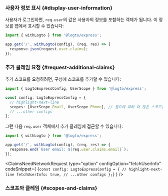 

### 사용자 정보 표시 \{#display-user-information}

사용자가 로그인하면, `req.user`의 값은 사용자의 정보를 포함하는 객체가 됩니다. 이 정보를 앱에서 표시할 수 있습니다:

```ts title="app.ts"
import { withLogto } from '@logto/express';

app.get('/', withLogto(config), (req, res) => {
  response.json(request.user.claims);
});
```

### 추가 클레임 요청 \{#request-additional-claims}

<FindUserInfoMissing method="req.user" />

<ScopesAndClaimsIntroduction />

추가 스코프를 요청하려면, 구성에 스코프를 추가할 수 있습니다:

```ts title="app.ts"
import { LogtoExpressConfig, UserScope } from '@logto/express';

const config: LogtoExpressConfig = {
  // highlight-next-line
  scopes: [UserScope.Email, UserScope.Phone], // 필요에 따라 더 많은 스코프를 추가하세요
  // ...other configs
};
```

그런 다음 `req.user` 객체에서 추가 클레임에 접근할 수 있습니다:

```ts title="app.ts"
import { withLogto } from '@logto/express';

app.get('/', withLogto(config), (req, res) => {
  response.end(`User email: ${req.user.claims.email}`);
});
```

<ClaimsNeedNetworkRequest
  type="option"
  configOption="fetchUserInfo"
  codeSnippet={
    <CodeBlock language="ts" title="app.ts">{`const config: LogtoExpressConfig = {
  // highlight-next-line
  fetchUserInfo: true,
  // ...other configs
};`}</CodeBlock>
  }
/>

### 스코프와 클레임 \{#scopes-and-claims}

<ScopesAndClaims />
